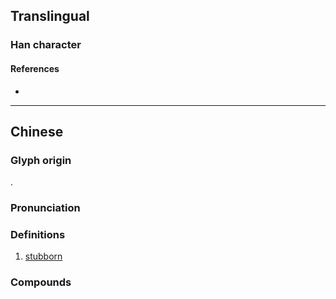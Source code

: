 {{also|强}}
{{character info}}
==Translingual==

===Han character===
{{Han char|rn=93|rad=牛|as=12|sn=16|four=|canj=NIHQ|ids=⿱强牛<small>(GK)</small>,⿱強牛<small>(T)</small>}}

====References====
* {{Han ref|kx=0704.081|hdz=31820.100|uh=729F|ud=29343}}

----

==Chinese==
{{zh-forms|alt=勥,強,𠎦,𠍋}}

===Glyph origin===
{{Han compound|強|牛|ls=psc|t2=cattle|c1=p|c2=s}}.

===Pronunciation===
{{zh-pron
|m=jiàng
|m-s=
|dg=
|c=goeng6
|c-t=giang5
|g=
|h=gd=kiong2
|j=
|mb=
|md=
|mn=
|mn-t=giang6
|w=
|x=
|mc=y
|oc=y
|cat=a
}}

===Definitions===
{{zh-hanzi}}

# [[stubborn]]

===Compounds===
{{zh-der|犟勁|犟嘴|倔犟:juéjiàng}}
